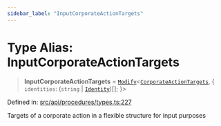 ```yaml
---
sidebar_label: "InputCorporateActionTargets"
---
```


# Type Alias: InputCorporateActionTargets

> **InputCorporateActionTargets** = [`Modify`](../../../../types/utils/type-aliases/Modify.mdx)\<[`CorporateActionTargets`](../../../entities/CorporateActionBase/types/interfaces/CorporateActionTargets.mdx), \{ `identities`: (`string` \| [`Identity`](../../../entities/Identity/classes/Identity.mdx))[]; \}\>

Defined in: [src/api/procedures/types.ts:227](https://github.com/PolymeshAssociation/polymesh-sdk/blob/bee6a2fe7a8ce5db42a6982e793782182cde2153/src/api/procedures/types.ts#L227)

Targets of a corporate action in a flexible structure for input purposes
